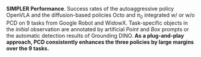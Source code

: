 **SIMPLER Performance**. Success rates of the autoaggressive policy OpenVLA and the diffusion-based policies Octo and $\pi_0$ integrated w/ or w/o PCD on 9 tasks from Google Robot and WidowX.
Task-specific objects in the *initial* observation are annotated by artificial *Point* and *Box* prompts or the automatic detection results of Grounding DINO.
**As a plug-and-play approach, PCD consistently enhances the three policies by large margins over the 9 tasks.**

